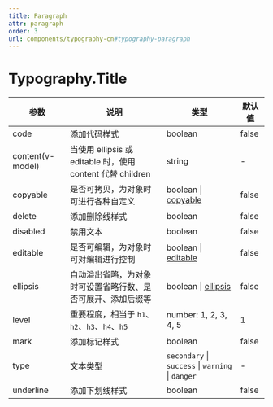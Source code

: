 ```yaml
---
title: Paragraph
attr: paragraph
order: 3
url: components/typography-cn#typography-paragraph
---
```


# Typography.Title

| 参数 | 说明 | 类型 | 默认值 |
| --- | --- | --- | --- |
| code | 添加代码样式 | boolean | false |
| content(v-model) | 当使用 ellipsis 或 editable 时，使用 content 代替 children | string | - |
| copyable | 是否可拷贝，为对象时可进行各种自定义 | boolean \| [copyable](#copyable) | false | [copyable](#copyable) |
| delete | 添加删除线样式 | boolean | false |
| disabled | 禁用文本 | boolean | false |
| editable | 是否可编辑，为对象时可对编辑进行控制 | boolean \| [editable](#editable) | false | [editable](#editable) |
| ellipsis | 自动溢出省略，为对象时可设置省略行数、是否可展开、添加后缀等 | boolean \| [ellipsis](#ellipsis) | false | [ellipsis](#ellipsis) |
| level | 重要程度，相当于 `h1`、`h2`、`h3`、`h4`、`h5` | number: 1, 2, 3, 4, 5 | 1 |
| mark | 添加标记样式 | boolean | false |
| type | 文本类型 | `secondary` \| `success` \| `warning` \| `danger` | - |
| underline | 添加下划线样式 | boolean | false |
